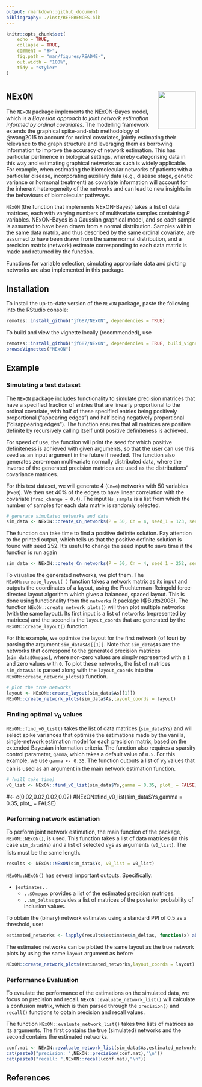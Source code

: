```yaml
---
output: rmarkdown::github_document
bibliography: ./inst/REFERENCES.bib
---
```


```r
knitr::opts_chunk$set(
    echo = TRUE,
    collapse = TRUE,
    comment = "#>",
    fig.path = "man/figures/README-",
    out.width = "100%",
    tidy = "styler"
)
```

# `NExON` <img src="man/figures/MRCBSU_logo_small.png" align="right" height="100"/>


The `NExON` package implements the NExON-Bayes model, which is a *Bayesian approach to joint network estimation informed by ordinal covariates*. The modelling framework extends the graphical spike-and-slab methodology of @wang2015 to account for ordinal covariates, jointly estimating their relevance to the graph structure and leveraging them as borrowing information to improve the accuracy of network estimation. This has particular pertinence in biological settings, whereby categorising data in this way and estimating graphical networks as such is widely applicable. For example, when estimating the biomolecular networks of patients with a particular disease, incorporating auxiliary data (e.g., disease stage, genetic variance or hormonal treatment) as covariate information will account for the inherent heterogeneity of the networks and can lead to new insights in the behaviours of biomolecular pathways.

`NExON` (the function that implements NExON-Bayes) takes a list of data matrices, each with varying numbers of multivariate samples containing *P* variables. NExON-Bayes is a Gaussian graphical model, and so each sample is assumed to have been drawn from a normal distribution. Samples within the same data matrix, and thus described by the same ordinal covariate, are assumed to have been drawn from the same normal distribution, and a precision matrix (network) estimate corresponding to each data matrix is made and returned by the function. 

Functions for variable selection, simulating appropriate data and plotting networks are also implemented in this package. 


## Installation

To install the up-to-date version of the `NExON` package, paste the following into the RStudio console:

```r
remotes::install_github("jf687/NExON", dependencies = TRUE)
```

To build and view the vignette locally (recommended), use 

```r
remotes::install_github("jf687/NExON", dependencies = TRUE, build_vignettes = TRUE)
browseVignettes("NExON")
```

## Example

### Simulating a test dataset

The `NExON` package includes functionality to simulate precision matrices that have a specified fraction of entries that are linearly proportional to the ordinal covariate, with half of these specified entries being positively proportional ("appearing edges") and half being negatively proportional ("disappearing edges"). The function ensures that all matrices are positive definite by recursively calling itself until positive definiteness is achieved. 

For speed of use, the function will print the seed for which positive definiteness is achieved with given arguments, so that the user can use this seed as an input argument in the future if needed. The function also generates zero-mean multivariate normally distributed data, where the inverse of the generated precision matrices are used as the distributions' covariance matrices. 

For this test dataset, we will generate 4 (`Cn=4`) networks with 50 variables (`P=50`). We then set 40% of the edges to have linear correlation with the covariate (`frac_change = 0.4`). The input `Ns_sample` is a list from which the number of samples for each data matrix is randomly selected. 


```r
# generate simulated networks and data
sim_data <- NExON::create_Cn_networks(P = 50, Cn = 4, seed_1 = 123, seed_2 = 123, frac_change = 0.4, Ns_sample = c(150,150,150))
```

The function can take time to find a positive definite solution. Pay attention to the printed output, which tells us that the positive definite solution is found with seed 252. It's useful to change the seed input to save time if the function is run again
```r
sim_data <- NExON::create_Cn_networks(P = 50, Cn = 4, seed_1 = 252, seed_2 = 123, frac_change = 0.4, Ns_sample = c(150,150,150))
```

To visualise the generated networks, we plot them. The `NExON::create_layout( )` function takes a network matrix as its input and outputs the coordinates of a layout, using the Fruchterman–Reingold force-directed layout algorithm which gives a balanced, spaced layout. This is done using functionality from the `networks` R package (@Butts2008). The function `NExON::create_network_plots()` will then plot multiple networks (with the same layout). Its first input is a list of networks (represented by matrices) and the second is the `layout_coords` that are generated by the `NExON::create_layout()` function. 

For this example, we optimise the layout for the first network (of four) by parsing the argument `sim_data$As[[1]]`. Note that `sim_data$As` are the networks that correspond to the generated precision matrices (`sim_data$Omegas`), where non-zero values are simply represented with a `1` and zero values with `0`. To plot these networks, the list of matrices `sim_data$As` is parsed along with the `layout_coords` into the `NExON::create_network_plots()` function. 

```r
# plot the true networks
layout <- NExON::create_layout(sim_data$As[[1]])
NExON::create_network_plots(sim_data$As,layout_coords = layout)
```

### Finding optimal $\nu_0$ values

`NExON::find_v0_list()` takes the list of data matrices (`sim_data$Ys`) and will select spike variances that optimise the estimations made by the vanilla, single-network estimation model for each precision matrix, based on the extended Bayesian information criteria. The function also requires a sparsity control parameter, `gamma`, which takes a default value of `0.5`. For this example, we use `gamma <- 0.35`.  The function outputs a list of $\nu_0$ values that can is used as an argument in the main network estimation function. 

```r
# (will take time)
v0_list <- NExON::find_v0_list(sim_data$Ys,gamma = 0.35, plot_ = FALSE)

```

#<- c(0.02,0.02,0.02,0.02) #NExON::find_v0_list(sim_data$Ys,gamma = 0.35, plot_ = FALSE)

### Performing network estimation

To perform joint network estimation, the main function of the package, `NExON::NExON()`, is used. This function takes a list of data matrices (in this case `sim_data$Ys`) and a list of selected $\nu_0$s as arguments (`v0_list`). The lists must be the same length.  

```r
results <- NExON::NExON(sim_data$Ys, v0_list = v0_list)

```

`NExON::NExON()` has several important outputs. Specifically:

+ `$estimates..`
  + `..$Omegas` provides a list of the estimated precision matrices.
  + `..$m_deltas` provides a list of matrices of the posterior probability of inclusion values. 


To obtain the (binary) network estimates using a standard PPI of 0.5 as a threshold, use:
```r
estimated_networks <- lapply(results$estimates$m_deltas, function(x) abs(x)> 0.5)
```


The estimated networks can be plotted the same layout as the true network plots by using the same `layout` argument as before

```r
NExON::create_network_plots(estimated_networks,layout_coords = layout)
```

### Performance Evaluation

To evaulate the performance of the estimations on the simulated data, we focus on precision and recall. `NExON::evaluate_network_list()` will calculate a confusion matrix, which is then parsed through the `precision()` and `recall()` functions to obtain precision and recall values. 

The function `NExON::evaluate_network_list()` takes two lists of matrices as its arguments. The first contains the true (simulated) networks and the second contains the estimated networks.

```r
conf.mat <- NExON::evaluate_network_list(sim_data$As,estimated_networks)$conf.mat
cat(paste0("precision: ",NExON::precision(conf.mat),"\n"))
cat(paste0("recall: ",NExON::recall(conf.mat),"\n"))
```


## References
